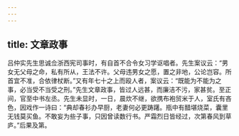 ```yaml
---
---
---
```

title: 文章政事
---




吕仲实先生思诚佥浙西宪司事时，有自首不合令女习学讴唱者。先生案议云：“男女无父母之命，私有所从，王法不许。父母违男女之愿，置之非地，公论岂容。所首宜不准，合依律杖断。”又有年七十之上而殴人者，案议云：“既能为不能为之事，必当受不当受之刑。”先生文章政事，皆过人远甚，而廉洁不污，家甚贫。至正间，官至中书左丞。先生未显时，一日，晨炊不继，欲携布袍贸米于人，室氏有吝色，因戏作一诗曰：“典却春衫办早厨，老妻何必更踌躇。瓶中有醋堪烧菜，囊里无钱莫买鱼。不敢妄为些子事，只因曾读数行书。严霜烈日皆经过，次第春风到草庐。”后果及第。